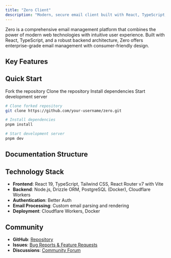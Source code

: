 ```yaml
---
title: "Zero Client"
description: "Modern, secure email client built with React, TypeScript, and cutting-edge web technologies."
---
```



Zero is a comprehensive email management platform that combines the power of modern web technologies with intuitive user experience. Built with React, TypeScript, and a robust backend architecture, Zero offers enterprise-grade email management with consumer-friendly design.

## Key Features

<Cards>
  <Card title="Modern UI/UX" description="Clean, responsive interface built with React and Tailwind CSS" />
  <Card title="Real-time Collaboration" description="Live email composition and sharing" />
  <Card title="AI-Powered Features" description="Smart email categorization and assistance" />
  <Card title="Multi-platform Support" description="Web, desktop, and mobile compatibility" />
  <Card title="Advanced Security" description="End-to-end encryption and secure authentication" />
  <Card title="Customizable Workspace" description="Personalized email organization and workflow" />
</Cards>

## Quick Start

<Steps>
  <Step>Fork the repository</Step>
  <Step>Clone the repository</Step>
  <Step>Install dependencies</Step>
  <Step>Start development server</Step>
</Steps>

```bash title="Terminal Commands"
# Clone forked repository
git clone https://github.com/your-username/zero.git

# Install dependencies
pnpm install

# Start development server
pnpm dev
```

## Documentation Structure

<Cards>
  <Card href="./getting-started/" title="Getting Started" description="Installation, setup, and basic configuration" />
  <Card href="./architecture/" title="Architecture" description="System design and technical overview" />
  <Card href="./MCP/" title="MCP Server" description="Model Context Protocol server setup and usage" />
  <Card href="./deployment/" title="Deployment" description="Production deployment guides" />
  <Card href="./contributing/" title="Contributing" description="Development workflow and contribution guidelines" />
</Cards>

## Technology Stack

- **Frontend**: React 19, TypeScript, Tailwind CSS, React Router v7 with Vite
- **Backend**: Node.js, Drizzle ORM, PostgreSQL (Docker), Cloudflare Workers
- **Authentication**: Better Auth
- **Email Processing**: Custom email parsing and rendering
- **Deployment**: Cloudflare Workers, Docker

## Community

- **GitHub**: [Repository](https://github.com/Mail-0/Zero)
- **Issues**: [Bug Reports & Feature Requests](https://github.com/Mail-0/Zero/issues)
- **Discussions**: [Community Forum](https://github.com/Mail-0/Zero/discussions)

